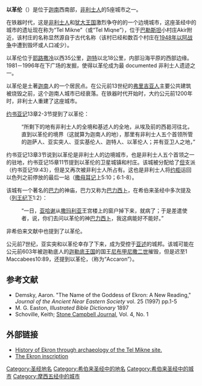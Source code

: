 {{coord|31|46|39|N|34|51|7|E|region:IQ_scale:25000|display=title}}
'''以革伦'''（{{lang-he|עֶקְרוֹן}}）是位于[[迦南|迦南]]西南部，[[非利士人|非利士人]]的5座城市之一。

在铁器时代，这是[[非利士人|非利士人]]和[[犹大王国|犹大王国]]激烈争夺的的一个边境城市，这座圣经中的城市的遗址现在称为“Tel Mikne”（或“Tel Miqne”），位于[[巴勒斯坦|巴勒斯坦]]小村庄Akir附近，该村庄的名称显然源自于古代名称（该村已经和数百个村庄在[[第一次中东战争|1948年以阿战争]]中遭到毁坏或人口减少）。

以革伦位于[[耶路撒冷|耶路撒冷]]以西35公里，[[迦特|迦特]]以北18公里，内部沿海平原的西部边缘。1981－1996年在下广场的发掘，使得以革伦成为最 documented 非利士人遗迹之一。

以革伦是土著[[迦南|迦南]]人的一个居民点。在公元前13世纪的[[弗里吉亚人|弗里吉亚人]]主要公共建筑被烧毁之前，这个迦南人城市已经衰落。在铁器时代开始时，大约公元前1200年时，非利士人重建了这座城市。

[[约书亚记|约书亚记]]13章2-3节提到了以革伦：

:“所剩下的地有非利士人的全境和基述人的全地，从埃及前的西曷河往北，直到以革伦的境界（这就算为迦南人的地），那里有非利士人五个首领所管的迦萨人、亚实突人、亚实基伦人、迦特人、以革伦人；并有亚卫人之地，”

约书亚记13章3节说到以革伦是非利士人的边境城市，也是非利士人五个首领之一的驻地，约书亚记15章11节提到以革伦的卫星城镇和村庄。该城被分配给了[[但|但]]支派（约书亚记19:43），但是又再次被非利士人所占有。这也是非利士人将[[约柜|约柜]]运回以色列之前停放的最后一站（[[撒母耳记|撒母耳记]]上5:10；6:1-8）。

该城有一个著名的[[巴力|巴力]]的神庙，巴力又称为[[巴力西卜|巴力西卜]]，在希伯来圣经中多次提及（[[列王纪下|列王纪下]]1:2）：

:“一日，[[亚哈谢|亚哈谢]]从[[撒玛利亚|撒玛利亚]]王宫楼上的窗户掉下来，就病了；于是差遣使者，说，你们去问以革伦的神[[巴力西卜|巴力西卜]]，我这病能好不能好。”

非希伯来文献中也提到了以革伦。

公元前7世纪，亚实突和以革伦幸存了下来，成为受控于[[亚述|亚述]]的城邦。该城可能在公元前603年被迦勒底人的[[迦勒底王国|迦勒底王国]]的国王[[尼布甲尼撒二世|尼布甲尼撒二世]]摧毁，但是迟至1 Maccabees10:89，还提到以革伦，（称为“Accaron”）。

==参考文献==
{{reflist}}
* Demsky, Aaron.  "The Name of the Goddess of Ekron: A New Reading," ''Journal of the Ancient Near Eastern Society'' vol. 25 (1997) pp.1-5
* M. G. Easton, ''Illustrated Bible Dictionary'' 1897
* Schoville, Keith; [http://www.stone-campbelljournal.com Stone Campbell Journal]{{Wayback|url=http://www.stone-campbelljournal.com/ |date=20200429062751 }}, Vol. 4, No. 1

==外部链接==
*[https://web.archive.org/web/20040101045916/http://www.mfa.gov.il/mfa/go.asp?MFAH0g700 History of Ekron through archaeology of the Tel Mikne site.]
*[http://www.kchanson.com/ANCDOCS/westsem/ekron.html The Ekron inscription]{{Wayback|url=http://www.kchanson.com/ANCDOCS/westsem/ekron.html |date=20080426141840 }}

[[Category:圣经地名|Category:圣经地名]]
[[Category:希伯来圣经中的地名|Category:希伯来圣经中的地名]]
[[Category:希伯来圣经中的城市|Category:希伯来圣经中的城市]]
[[Category:摩西五经中的城市|Category:摩西五经中的城市]]